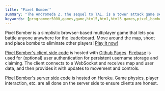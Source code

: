 ```yaml
---
title: "Pixel Bomber"
summary: "The Andromeda 2, the sequel to TA1, is a tower attack game set in the distant future. Play it now!"
keywords: [programmer5000,games,game,html5,html,html5 games,pixel,bomber,bomb game]
---
```


Pixel Bomber is a simplistic browser-based multiplayer game that lets you battle anyone anywhere for the leaderboard. Move around the map, shoot and place bombs to eliminate other players! [Play it now!](http://pixel.programmer5000.com)  

[Pixel Bomber's client side code](https://github.com/realprogrammer5000/bomb-game-frontend) is hosted with [Github Pages](https://pages.github.com/). [Firebase](https://firebase.google.com/) is used for (optional) user authentication for persistent username storage and claiming. The client connects to a WebSocket and receives map and user data, and then provides it with updates to movement and controls.  


[Pixel Bomber's server side code](https://github.com/realprogrammer5000/bomb-game) is hosted on Heroku. Game physics, player interaction, etc. are all done on the server side to ensure clients are honest. 
